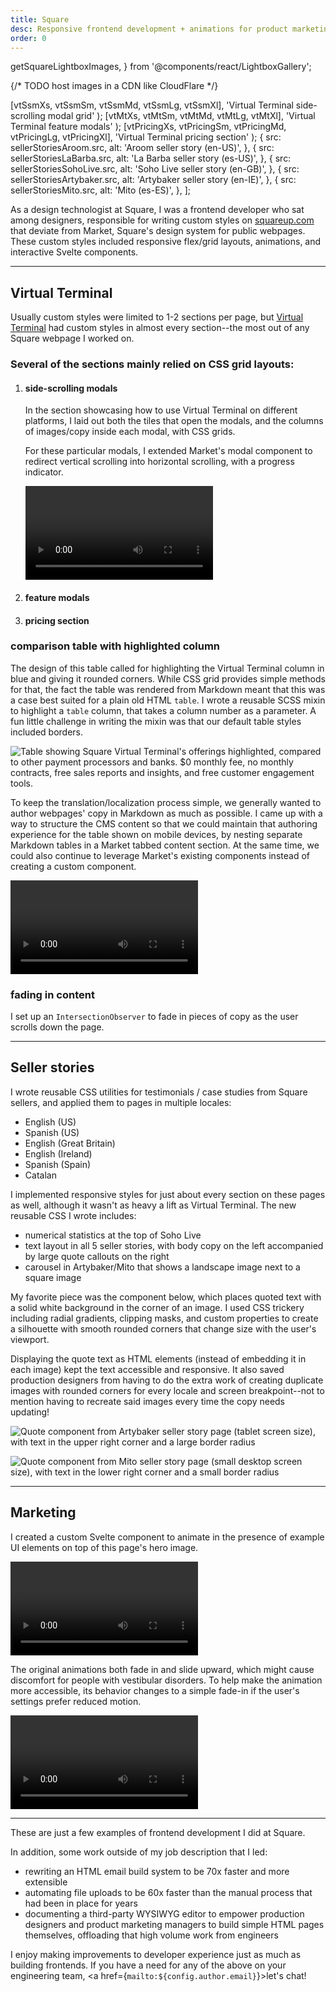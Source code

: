 ```yaml
---
title: Square
desc: Responsive frontend development + animations for product marketing pages
order: 0
---
```


  getSquareLightboxImages,
} from '@components/react/LightboxGallery';

{/* TODO host images in a CDN like CloudFlare */}

  [vtSsmXs, vtSsmSm, vtSsmMd, vtSsmLg, vtSsmXl],
  'Virtual Terminal side-scrolling modal grid'
);
  [vtMtXs, vtMtSm, vtMtMd, vtMtLg, vtMtXl],
  'Virtual Terminal feature modals'
);
  [vtPricingXs, vtPricingSm, vtPricingMd, vtPricingLg, vtPricingXl],
  'Virtual Terminal pricing section'
);
  {
    src: sellerStoriesAroom.src,
    alt: 'Aroom seller story (en-US)',
  },
  {
    src: sellerStoriesLaBarba.src,
    alt: 'La Barba seller story (es-US)',
  },
  {
    src: sellerStoriesSohoLive.src,
    alt: 'Soho Live seller story (en-GB)',
  },
  {
    src: sellerStoriesArtybaker.src,
    alt: 'Artybaker seller story (en-IE)',
  },
  {
    src: sellerStoriesMito.src,
    alt: 'Mito (es-ES)',
  },
];

As a design technologist at Square, I was a frontend developer who sat among designers, responsible for writing custom styles on [squareup.com](https://squareup.com/) that deviate from Market, Square's design system for public webpages. These custom styles included responsive flex/grid layouts, animations, and interactive Svelte components.

---

## Virtual Terminal

Usually custom styles were limited to 1-2 sections per page, but [Virtual Terminal](https://squareup.com/us/en/payments/virtual-terminal) had custom styles in almost every section--the most out of any Square webpage I worked on.

### Several of the sections mainly relied on CSS grid layouts:

1. #### side-scrolling modals

   <LightboxGallery client:load images={vtSsmImages} />

   In the section showcasing how to use Virtual Terminal on different platforms, I laid out both the tiles that open the modals, and the columns of images/copy inside each modal, with CSS grids.

   For these particular modals, I extended Market's modal component to redirect vertical scrolling into horizontal scrolling, with a progress indicator.

   <video controls autoPlay loop className="rounded">
     <source
       src="/squareup.com_us_en_payments_virtual-terminal_ssm.mov"
       type="video/mp4"
     />
     <p>
       screen recording of Square Virtual Terminal's sidescrolling modal section
     </p>
   </video>

2. #### feature modals

   <LightboxGallery client:load images={vtFeatureModalsImages} />

3. #### pricing section

   <LightboxGallery client:load images={vtPricingImages} />

### comparison table with highlighted column

The design of this table called for highlighting the Virtual Terminal column in blue and giving it rounded corners. While CSS grid provides simple methods for that, the fact the table was rendered from Markdown meant that this was a case best suited for a plain old HTML `table`. I wrote a reusable SCSS mixin to highlight a `table` column, that takes a column number as a parameter. A fun little challenge in writing the mixin was that our default table styles included borders.

<Image
  src={vtComparisonTable}
  alt="Table showing Square Virtual Terminal's offerings highlighted, compared to other payment processors and banks. $0 monthly fee, no monthly contracts, free sales reports and insights, and free customer engagement tools."
/>

To keep the translation/localization process simple, we generally wanted to author webpages' copy in Markdown as much as possible. I came up with a way to structure the CMS content so that we could maintain that authoring experience for the table shown on mobile devices, by nesting separate Markdown tables in a Market tabbed content section. At the same time, we could also continue to leverage Market's existing components instead of creating a custom component.

<video controls autoPlay loop className="rounded mobile">
  <source
    src="/squareup.com_us_en_payments_virtual-terminal_why-square_sm.mov"
    type="video/mp4"
  />
  <p>
    Screen recording of Square Virtual Terminal's comparison table section on
    mobile. Clicking navigation tabs at the top transitions different tables
    into the main content area, sliding in from the sides of the screen.
  </p>
</video>

### fading in content

I set up an `IntersectionObserver` to fade in pieces of copy as the user scrolls down the page.

---

## Seller stories

I wrote reusable CSS utilities for testimonials / case studies from Square sellers, and applied them to pages in multiple locales:

- English (US)
- Spanish (US)
- English (Great Britain)
- English (Ireland)
- Spanish (Spain)
- Catalan

I implemented responsive styles for just about every section on these pages as well, although it wasn't as heavy a lift as Virtual Terminal. The new reusable CSS I wrote includes:

- numerical statistics at the top of Soho Live
- text layout in all 5 seller stories, with body copy on the left accompanied by large quote callouts on the right
- carousel in Artybaker/Mito that shows a landscape image next to a square image

<LightboxGallery client:load images={sellerStoriesImages} />

My favorite piece was the component below, which places quoted text with a solid white background in the corner of an image. I used CSS trickery including radial gradients, clipping masks, and custom properties to create a silhouette with smooth rounded corners that change size with the user's viewport.

Displaying the quote text as HTML elements (instead of embedding it in each image) kept the text accessible and responsive. It also saved production designers from having to do the extra work of creating duplicate images with rounded corners for every locale and screen breakpoint--not to mention having to recreate said images every time the copy needs updating!

<Image
  src={quoteArtybakerMd}
  alt="Quote component from Artybaker seller story page (tablet screen size), with text in the upper right corner and a large border radius"
/>

<Image
  src={quoteMitoLg}
  alt="Quote component from Mito seller story page (small desktop screen size), with text in the lower right corner and a small border radius"
/>

---

## Marketing

I created a custom Svelte component to animate in the presence of example UI elements on top of this page's hero image.

<video controls autoPlay loop className="rounded">
  <source
    src="/squareup.com_us_en_marketing_hero-animation.mov"
    type="video/mp4"
  />
  <p>
    Screen recording of Square's Marketing page. When the hero image scrolls
    into view, UI elements showing example marketing messages that sellers can
    send to customers fade in and slide upward.
  </p>
</video>

The original animations both fade in and slide upward, which might cause discomfort for people with vestibular disorders. To help make the animation more accessible, its behavior changes to a simple fade-in if the user's settings prefer reduced motion.

<video controls autoPlay loop className="rounded">
  <source
    src="/squareup.com_us_en_marketing_hero-animation_prefers-reduced-motion.mov"
    type="video/mp4"
  />
  <p>
    Screen recording of Square's Marketing page. Here, the example UI elements
    only fade in when they enter, instead of also sliding.
  </p>
</video>

---

These are just a few examples of frontend development I did at Square.

In addition, some work outside of my job description that I led:

- rewriting an HTML email build system to be 70x faster and more extensible
- automating file uploads to be 60x faster than the manual process that had been in place for years
- documenting a third-party WYSIWYG editor to empower production designers and product marketing managers to build simple HTML pages themselves, offloading that high volume work from engineers

I enjoy making improvements to developer experience just as much as building frontends. If you have a need for any of the above on your engineering team, <a href={`mailto:${config.author.email}`}>let's chat!</a>
